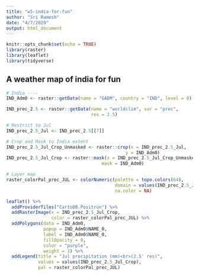 ```yaml
---
title: "w5-india-for-fun"
author: "Sri Ramesh"
date: "4/7/2020"
output: html_document
---
```


```r
knitr::opts_chunk$set(echo = TRUE)
library(raster)
library(leaflet)
library(tidyverse)
```

## A weather map of india for fun

```r
# India ----
IND_Adm0 <- raster::getData(name = "GADM", country = "IND", level = 0)

IND_prec_2.5 <- raster::getData(name = "worldclim", var = "prec",
                                res = 2.5)

# Restrict to Jul
IND_prec_2.5_Jul <- IND_prec_2.5[[7]]

# Crop and Mask to India extent 
IND_prec_2.5_Jul_Crop_Unmasked <- raster::crop(x = IND_prec_2.5_Jul,
                                             y = IND_Adm0)
IND_prec_2.5_Jul_Crop <- raster::mask(x = IND_prec_2.5_Jul_Crop_Unmasked,
                                    mask = IND_Adm0)

# Layer map
raster_colorPal_prec_JUL <- colorNumeric(palette = topo.colors(64),
                                         domain = values(IND_prec_2.5_Jul_Crop),
                                         na.color = NA)

leaflet() %>%
  addProviderTiles("CartoDB.Positron") %>%
  addRasterImage(x = IND_prec_2.5_Jul_Crop,
                 color = raster_colorPal_prec_JUL) %>%
  addPolygons(data = IND_Adm0,
              popup = IND_Adm0$NAME_0,
              label = IND_Adm0$NAME_0,
              fillOpacity = 0,
              color = "purple",
              weight = 3) %>%
  addLegend(title = "Jul precipitation (mm)<br>(2.5' res)",
            values = values(IND_prec_2.5_Jul_Crop),
            pal = raster_colorPal_prec_JUL)



```
